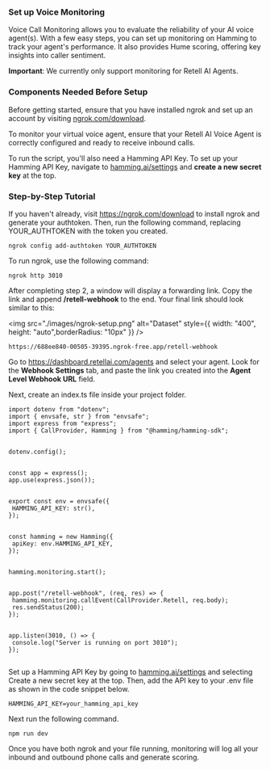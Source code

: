 ### Set up Voice Monitoring

Voice Call Monitoring allows you to evaluate the reliability of your AI voice agent(s). With a few easy steps, you can set up monitoring on Hamming to track your agent's performance. It also provides Hume scoring, offering key insights into caller sentiment.

<Warning>

**Important**: We currently only support monitoring for Retell AI Agents.

</Warning>

### Components Needed Before Setup

<CardGroup>
  
  <Card 
  title="ngrok Setup" 
  icon="square-1">
Before getting started, ensure that you have installed ngrok and set up an account by visiting [ngrok.com/download](www.ngrok.com/download).
  </Card>

  <Card 
  title="Retell AI Agent" 
  icon="square-2">
To monitor your virtual voice agent, ensure that your Retell AI Voice Agent is correctly configured and ready to receive inbound calls.
  </Card>

  <Card 
  title="Hamming API Key" 
  icon="square-3">
  To run the script, you'll also need a Hamming API Key. To set up your Hamming API Key, navigate to [hamming.ai/settings](https://app.hamming.ai/settings) and **create a new secret key** at the top.
  </Card>

</CardGroup>



### Step-by-Step Tutorial

<Steps>

<Step title= "Install and Authenticate ngrok">

If you haven't already, visit https://ngrok.com/download to install ngrok and generate your authtoken. Then, run the following command, replacing YOUR_AUTHTOKEN with the token you created.

```
ngrok config add-authtoken YOUR_AUTHTOKEN

```

  </Step>

 <Step title="Run ngrok" >

To run ngrok, use the following command:

  ```
ngrok http 3010

```
 
  </Step>

<Step title="Set up Retell AI Webhook">

After completing step 2, a window will display a forwarding link. Copy the link and append **/retell-webhook** to the end. Your final link should look similar to this:

<img src="./images/ngrok-setup.png" alt="Dataset" style={{ width: "400", height: "auto",borderRadius: "10px" }} />



```
https://688ee840-00505-39395.ngrok-free.app/retell-webhook

```

Go to https://dashboard.retellai.com/agents and select your agent. Look for the **Webhook Settings** tab, and paste the link you created into the **Agent Level Webhook URL** field.

  </Step>

<Step title="Create typescript project to run file with tsx">

Next, create an index.ts file inside your project folder.

```
import dotenv from "dotenv";
import { envsafe, str } from "envsafe";
import express from "express";
import { CallProvider, Hamming } from "@hamming/hamming-sdk";


dotenv.config();


const app = express();
app.use(express.json());


export const env = envsafe({
 HAMMING_API_KEY: str(),
});


const hamming = new Hamming({
 apiKey: env.HAMMING_API_KEY,
});


hamming.monitoring.start();


app.post("/retell-webhook", (req, res) => {
 hamming.monitoring.callEvent(CallProvider.Retell, req.body);
 res.sendStatus(200);
});


app.listen(3010, () => {
 console.log("Server is running on port 3010");
});


```

  </Step>


<Step title="Set up your .env file" >


Set up a Hamming API Key by going to [hamming.ai/settings](https://app.hamming.ai/settings) and selecting Create a new secret key at the top. Then, add the API key to your .env file as shown in the code snippet below.

```
HAMMING_API_KEY=your_hamming_api_key

```

Next run the following command.

```
npm run dev

```

  </Step>

<Step title="Track Monitoring Page" >


Once you have both ngrok and your file running, monitoring will log all your inbound and outbound phone calls and generate scoring. 


  </Step>

</Steps>


